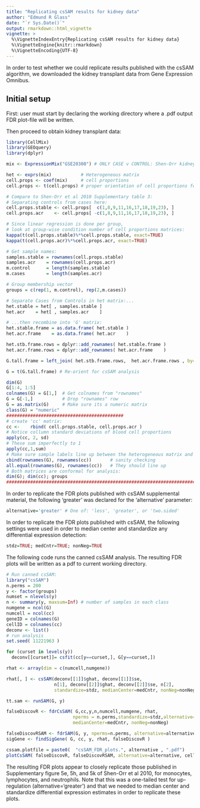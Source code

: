 ```yaml
---
title: "Replicating csSAM results for kidney data"
author: "Edmund R Glass"
date: "`r Sys.Date()`"
output: rmarkdown::html_vignette
vignette: >
  %\VignetteIndexEntry{Replicating csSAM results for kidney data}
  %\VignetteEngine{knitr::rmarkdown}
  %\VignetteEncoding{UTF-8}
---
```


In order to test whether we could replicate results published with the csSAM algorithm, we downloaded the kidney transplant data from Gene Expression Omnibus.

## Initial setup

First: user must start by declaring the working directory where a .pdf output FDR plot-file will be written.

Then proceed to obtain kidney transplant data:
```r
library(CellMix)
library(GEOquery)
library(dplyr)

mix <- ExpressionMix("GSE20300") # ONLY CASE v CONTROL: Shen-Orr kidney rejection

het <- exprs(mix)           # Heterogeneous matrix
cell.props <- coef(mix)     # cell proportions
cell.props <- t(cell.props) # proper orientation of cell proportions for csSAM analysis.

# Compare to Shen-Orr et al 2010 Supplementary table 3:
# Separating controls from cases here:
cell.props.stable <- cell.props[  c(1,8,9,11,16,17,18,19,23), ]
cell.props.acr    <- cell.props[ -c(1,8,9,11,16,17,18,19,23), ]

# Since linear regression is done per group,
# look at group-wise condition number of cell proportions matrices:
kappa(t(cell.props.stable)%*%cell.props.stable, exact=TRUE)
kappa(t(cell.props.acr)%*%cell.props.acr, exact=TRUE)

# Get sample names:
samples.stable = rownames(cell.props.stable)
samples.acr    = rownames(cell.props.acr)
m.control      = length(samples.stable)
m.cases        = length(samples.acr)

# Group membership vector
groups = c(rep(1, m.control), rep(2,m.cases))

# Separate Cases from Controls in het matrix:...
het.stable = het[ , samples.stable ]
het.acr    = het[ , samples.acr    ]

# ...then recombine into 'G' matrix:
het.stable.frame = as.data.frame( het.stable )
het.acr.frame    = as.data.frame( het.acr    )

het.stb.frame.rows = dplyr::add_rownames( het.stable.frame )
het.acr.frame.rows = dplyr::add_rownames( het.acr.frame    )

G.tall.frame = left_join( het.stb.frame.rows,  het.acr.frame.rows , by="rowname" )

G = t(G.tall.frame) # Re-orient for csSAM analysis

dim(G)
G[1:4, 1:5]
colnames(G) = G[1,]  # Get colnames from "rownames"
G = G[-1,]           # Drop "rownames" row
G = as.matrix(G)     # Make sure its a numeric matrix
class(G) = "numeric"
############################################
# create 'cc' matrix:
cc <-    rbind( cell.props.stable, cell.props.acr )
# Notice collumn standard deviations of blood cell proportions
apply(cc, 2, sd)
# These sum imperfectly to 1
apply(cc,1,sum)
# Make sure sample labels line up between the heterogeneous matrix and the cell proportions matrix:
cbind(rownames(G), rownames(cc))       # sanity checking
all.equal(rownames(G), rownames(cc))   # They should line up
# Both matrices are conformal for analysis:
dim(G); dim(cc); groups
###############################################################################
```

In order to replicate the FDR plots published with csSAM supplemental material, the following 'greater' was declared for the 'alternative' parameter:
```r
alternative='greater' # One of: 'less', 'greater', or 'two.sided'
```

In order to replicate the FDR plots published with csSAM, the following settings were used in order to median center and standardize any differential expression detection:
```r
stdz=TRUE; medCntr=TRUE; nonNeg=TRUE
```

The following code runs the canned csSAM analysis.  The resulting FDR plots will be written as a pdf to current working directory.
```r
# Run canned csSAM:
library("csSAM")
n.perms = 200
y <- factor(groups)
numset = nlevels(y)
n <- summary(y, maxsum=Inf) # number of samples in each class
numgene = ncol(G)
numcell = ncol(cc)
geneID = colnames(G)
cellID = colnames(cc)
deconv <- list()
# run analysis
set.seed( 11221963 )

for (curset in levels(y))
  deconv[[curset]]= csfit(cc[y==curset,], G[y==curset,])

rhat <- array(dim = c(numcell,numgene))

rhat[, ] <- csSAM(deconv[[1]]$ghat, deconv[[1]]$se,
                  n[1], deconv[[2]]$ghat, deconv[[2]]$se, n[2],
                  standardize=stdz, medianCenter=medCntr, nonNeg=nonNeg)

tt.sam <- runSAM(G, y)

falseDiscovR <- fdrCsSAM( G,cc,y,n,numcell,numgene, rhat,
                         nperms = n.perms,standardize=stdz,alternative=alternative,
                         medianCenter=medCntr, nonNeg=nonNeg)

falseDiscovRSAM <- fdrSAM(G, y, nperms=n.perms, alternative=alternative,tt.sam)
sigGene <- findSigGene( G, cc, y, rhat, falseDiscovR )

cssam.plotfile = paste0(  "csSAM_FDR_plots.", alternative , ".pdf")
plotCsSAM( falseDiscovR, falseDiscovRSAM, alternative=alternative, cellID, numcell, fileName=cssam.plotfile )

```

The resulting FDR plots appear to closely replicate those published in Supplementary figure 5e, 5h, and 5k of Shen-Orr et al 2010, for monocytes, lymphocytes, and neutrophils.  Note that this was a one-tailed test for up-regulation (alternative='greater') and that we needed to median center and standardize differential expression estimates in order to replicate these plots.

